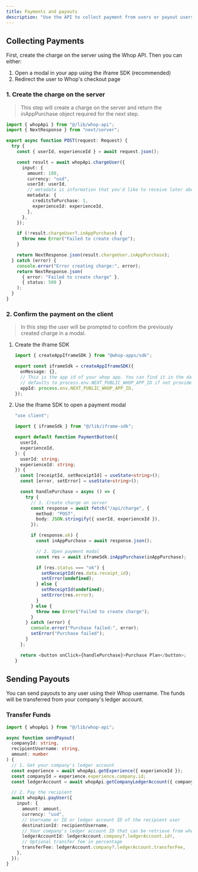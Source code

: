 ```yaml
---
title: Payments and payouts
description: "Use the API to collect payment from users or payout users."
---
```


## Collecting Payments

First, create the charge on the server using the Whop API. Then you can either:

1. Open a modal in your app using the iframe SDK (recommended)
2. Redirect the user to Whop's checkout page

### 1. Create the charge on the server

> This step will create a charge on the server and return the inAppPurchase object required for the next step.

```typescript app/api/charge/route.ts
import { whopApi } from "@/lib/whop-api";
import { NextResponse } from "next/server";

export async function POST(request: Request) {
  try {
    const { userId, experienceId } = await request.json();

    const result = await whopApi.chargeUser({
      input: {
        amount: 100,
        currency: "usd",
        userId: userId,
        // metadata is information that you'd like to receive later about the payment.
        metadata: {
          creditsToPurchase: 1,
          experienceId: experienceId,
        },
      },
    });

    if (!result.chargeUser?.inAppPurchase) {
      throw new Error("Failed to create charge");
    }

    return NextResponse.json(result.chargeUser.inAppPurchase);
  } catch (error) {
    console.error("Error creating charge:", error);
    return NextResponse.json(
      { error: "Failed to create charge" },
      { status: 500 }
    );
  }
}
```

### 2. Confirm the payment on the client

> In this step the user will be prompted to confirm the previously created charge in a modal.

1. Create the iframe SDK

   ```typescript lib/iframe-sdk.ts [expandable]
   import { createAppIframeSDK } from "@whop-apps/sdk";

   export const iframeSdk = createAppIframeSDK({
     onMessage: {},
     // This is the app id of your whop app. You can find it in the dashboard.
     // defaults to process.env.NEXT_PUBLIC_WHOP_APP_ID if not provided.
     appId: process.env.NEXT_PUBLIC_WHOP_APP_ID,
   });
   ```

2. Use the iframe SDK to open a payment modal

   ```typescript
   "use client";

   import { iframeSdk } from "@/lib/iframe-sdk";

   export default function PaymentButton({
     userId,
     experienceId,
   }: {
     userId: string;
     experienceId: string;
   }) {
     const [receiptId, setReceiptId] = useState<string>();
     const [error, setError] = useState<string>();

     const handlePurchase = async () => {
       try {
         // 1. Create charge on server
         const response = await fetch("/api/charge", {
           method: "POST",
           body: JSON.stringify({ userId, experienceId }),
         });

         if (response.ok) {
           const inAppPurchase = await response.json();

           // 2. Open payment modal
           const res = await iframeSdk.inAppPurchase(inAppPurchase);

           if (res.status === "ok") {
             setReceiptId(res.data.receipt_id);
             setError(undefined);
           } else {
             setReceiptId(undefined);
             setError(res.error);
           }
         } else {
           throw new Error("Failed to create charge");
         }
       } catch (error) {
         console.error("Purchase failed:", error);
         setError("Purchase failed");
       }
     };

     return <button onClick={handlePurchase}>Purchase Plan</button>;
   }
   ```

## Sending Payouts

You can send payouts to any user using their Whop username. The funds will be transferred from your company's ledger account.

### Transfer Funds

```typescript
import { whopApi } from "@/lib/whop-api";

async function sendPayout(
  companyId: string,
  recipientUsername: string,
  amount: number
) {
  // 1. Get your company's ledger account
  const experience = await whopApi.getExperience({ experienceId });
  const companyId = experience.experience.company.id;
  const ledgerAccount = await whopApi.getCompanyLedgerAccount({ companyId });

  // 2. Pay the recipient
  await whopApi.payUser({
    input: {
      amount: amount,
      currency: "usd",
      // Username or ID or ledger account ID of the recipient user
      destinationId: recipientUsername,
      // Your company's ledger account ID that can be retrieve from whopApi.getCompanyLedgerAccount()
      ledgerAccountId: ledgerAccount.company?.ledgerAccount.id!,
      // Optional transfer fee in percentage
      transferFee: ledgerAccount.company?.ledgerAccount.transferFee,
    },
  });
}
```
